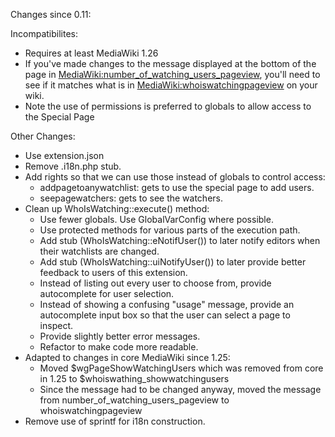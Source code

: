 Changes since 0.11:


Incompatibilites:
* Requires at least MediaWiki 1.26
* If you've made changes to the message displayed at the bottom of the page in [[MediaWiki:number_of_watching_users_pageview]], you'll need to see if it matches what is in [[MediaWiki:whoiswatchingpageview]] on your wiki.
* Note the use of permissions is preferred to globals to allow access to the Special Page


Other Changes:
* Use extension.json
* Remove .i18n.php stub.
* Add rights so that we can use those instead of globals to control access:
** addpagetoanywatchlist: gets to use the special page to add users.
** seepagewatchers: gets to see the watchers.
* Clean up WhoIsWatching::execute() method:
** Use fewer globals.  Use GlobalVarConfig where possible.
** Use protected methods for various parts of the execution path.
** Add stub (WhoIsWatching::eNotifUser()) to later notify editors when their watchlists are changed.
** Add stub (WhoIsWatching::uiNotifyUser()) to later provide better feedback to users of this extension.
** Instead of listing out every user to choose from, provide autocomplete for user selection.
** Instead of showing a confusing "usage" message, provide an autocomplete input box so that the user can select a page to inspect.
** Provide slightly better error messages.
** Refactor to make code more readable.
* Adapted to changes in core MediaWiki since 1.25:
** Moved $wgPageShowWatchingUsers which was removed from core in 1.25 to $whoiswathing_showwatchingusers
** Since the message had to be changed anyway, moved the message from number_of_watching_users_pageview to whoiswatchingpageview
* Remove use of sprintf for i18n construction.
